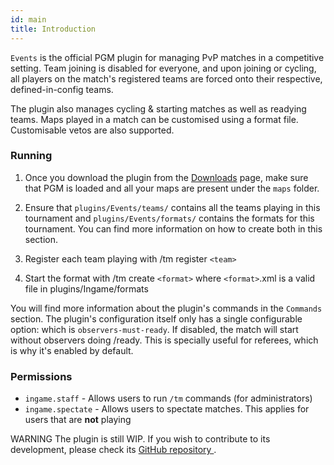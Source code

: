 ```yaml
---
id: main
title: Introduction
---
```


`Events` is the official PGM plugin for managing PvP matches in a competitive setting. Team joining is disabled for everyone, and upon joining or cycling, all players on the match's registered teams are forced onto their respective, defined-in-config teams.

The plugin also manages cycling & starting matches as well as readying teams. Maps played in a match can be customised using a format file. Customisable vetos are also supported.

### Running

1. Once you download the plugin from the [Downloads](/downloads) page, make sure that PGM is loaded and all your maps are present under the `maps` folder.

2. Ensure that `plugins/Events/teams/` contains all the teams playing in this tournament and `plugins/Events/formats/` contains the formats for this tournament. You can find more information on how to create both in this section.

3. Register each team playing with /tm register `<team>`

4. Start the format with /tm create `<format>` where `<format>`.xml is a valid file in plugins/Ingame/formats

You will find more information about the plugin's commands in the `Commands` section. The plugin's configuration itself only has a single configurable option: which is `observers-must-ready`. If disabled, the match will start without observers doing /ready. This is specially useful for referees, which is why it's enabled by default.

### Permissions

- `ingame.staff` - Allows users to run `/tm` commands (for administrators)
- `ingame.spectate` - Allows users to spectate matches. This applies for users that are **not** playing

<span className="badge badge--danger">WARNING</span> The plugin is still WIP. If
you wish to contribute to its development, please check its <a href="https://github.com/PGMDev/Events">
  GitHub repository
</a>
.
